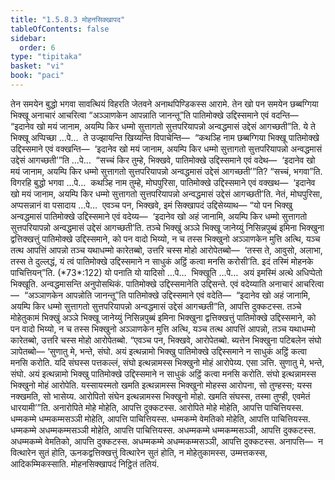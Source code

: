 ```yaml
---
title: "1.5.8.3 मोहनसिक्खापद"
tableOfContents: false
sidebar:
  order: 6
type: "tipitaka"
basket: "vi"
book: "paci"
---
```



<DynamicBreadcrumb />

<Division number="443" book="paci">

<Paragraph number="1329" book="paci">
तेन समयेन बुद्धो भगवा सावत्थियं विहरति जेतवने अनाथपिण्डिकस्स आरामे. तेन खो पन समयेन छब्बग्गिया भिक्खू अनाचारं आचरित्वा “अञ्ञाणकेन आपन्नाति जानन्तू”ति पातिमोक्खे उद्दिस्समाने एवं वदन्ति—  “इदानेव खो मयं जानाम, अयम्पि किर धम्मो सुत्तागतो सुत्तपरियापन्नो अन्वद्धमासं उद्देसं आगच्छती”ति.
</Paragraph>

<Paragraph number="1330" book="paci">
ये ते भिक्खू अप्पिच्छा …पे…  ते उज्झायन्ति खिय्यन्ति विपाचेन्ति—  “कथञ्हि नाम छब्बग्गिया भिक्खू पातिमोक्खे उद्दिस्समाने एवं वक्खन्ति—  ‘इदानेव खो मयं जानाम, अयम्पि किर धम्मो सुत्तागतो सुत्तपरियापन्नो अन्वद्धमासं उद्देसं आगच्छती’”ति …पे…  “सच्चं किर तुम्हे, भिक्खवे, पातिमोक्खे उद्दिस्समाने एवं वदेथ—  ‘इदानेव खो मयं जानाम, अयम्पि किर धम्मो सुत्तागतो सुत्तपरियापन्नो अन्वद्धमासं उद्देसं आगच्छती’”ति? “सच्चं, भगवा”ति. विगरहि बुद्धो भगवा …पे…  कथञ्हि नाम तुम्हे, मोघपुरिसा, पातिमोक्खे उद्दिस्समाने एवं वक्खथ—  ‘इदानेव खो मयं जानाम, अयम्पि किर धम्मो सुत्तागतो सुत्तपरियापन्नो अन्वद्धमासं उद्देसं आगच्छती’ति. नेतं, मोघपुरिसा, अप्पसन्नानं वा पसादाय …पे…  एवञ्च पन, भिक्खवे, इमं सिक्खापदं उद्दिसेय्याथ—
</Paragraph>

</Division>
<Division number="444" book="paci">

<Paragraph number="1331" book="paci">
<Emphasis>“यो पन भिक्खु अन्वद्धमासं पातिमोक्खे उद्दिस्समाने एवं वदेय्य—  ‘इदानेव खो अहं जानामि, अयम्पि किर धम्मो सुत्तागतो सुत्तपरियापन्नो अन्वद्धमासं उद्देसं आगच्छती’ति. तञ्चे भिक्खुं अञ्ञे भिक्खू जानेय्युं निसिन्नपुब्बं इमिना भिक्खुना द्वत्तिक्खत्तुं पातिमोक्खे उद्दिस्समाने, को पन वादो भिय्यो, न च तस्स भिक्खुनो अञ्ञाणकेन मुत्ति अत्थि, यञ्च तत्थ आपत्तिं आपन्नो तञ्च यथाधम्मो कारेतब्बो, उत्तरि चस्स मोहो आरोपेतब्बो—  ‘तस्स ते, आवुसो, अलाभा, तस्स ते दुल्लद्धं, यं त्वं पातिमोक्खे उद्दिस्समाने न साधुकं अट्ठिं कत्वा मनसि करोसी’ति. इदं तस्मिं मोहनके पाचित्तियन्”</Emphasis>ति. (*73*:<Emphasis>122</Emphasis>)
</Paragraph>

</Division>
<Division number="445" book="paci">

<Paragraph number="1332" book="paci">
<Emphasis>यो पना</Emphasis>ति यो यादिसो …पे…  <Emphasis>भिक्खू</Emphasis>ति …पे…  अयं इमस्मिं अत्थे अधिप्पेतो भिक्खूति.
</Paragraph>

<Paragraph number="1333" book="paci">
<Emphasis>अन्वद्धमासन्</Emphasis>ति अनुपोसथिकं.
</Paragraph>

<Paragraph number="1334" book="paci">
<Emphasis>पातिमोक्खे उद्दिस्समाने</Emphasis>ति उद्दिसन्ते.
</Paragraph>

<Paragraph number="1335" book="paci">
<Emphasis>एवं वदेय्या</Emphasis>ति अनाचारं आचरित्वा—  “अञ्ञाणकेन आपन्नोति जानन्तू”ति पातिमोक्खे उद्दिस्समाने एवं वदेति—  “इदानेव खो अहं जानामि, अयम्पि किर धम्मो सुत्तागतो सुत्तपरियापन्नो अन्वद्धमासं उद्देसं आगच्छती”ति, आपत्ति दुक्कटस्स.
</Paragraph>

<Paragraph number="1336" book="paci">
तञ्चे मोहेतुकामं भिक्खुं अञ्ञे भिक्खू जानेय्युं निसिन्नपुब्बं इमिना भिक्खुना द्वत्तिक्खत्तुं पातिमोक्खे उद्दिस्समाने, को पन वादो भिय्यो, न च तस्स भिक्खुनो अञ्ञाणकेन मुत्ति अत्थि, यञ्च तत्थ आपत्तिं आपन्नो, तञ्च यथाधम्मो कारेतब्बो, उत्तरि चस्स मोहो आरोपेतब्बो. “एवञ्च पन, भिक्खवे, आरोपेतब्बो. ब्यत्तेन भिक्खुना पटिबलेन संघो ञापेतब्बो—
</Paragraph>

</Division>
<Division number="446" book="paci">

<Paragraph number="1337" book="paci">
‘सुणातु मे, भन्ते, संघो. अयं इत्थन्नामो भिक्खु पातिमोक्खे उद्दिस्समाने न साधुकं अट्ठिं कत्वा मनसि करोति. यदि संघस्स पत्तकल्लं, संघो इत्थन्नामस्स भिक्खुनो मोहं आरोपेय्य. एसा ञत्ति.
</Paragraph>

<Paragraph number="1338" book="paci">
सुणातु मे, भन्ते, संघो. अयं इत्थन्नामो भिक्खु पातिमोक्खे उद्दिस्समाने न साधुकं अट्ठिं कत्वा मनसि करोति. संघो इत्थन्नामस्स भिक्खुनो मोहं आरोपेति. यस्सायस्मतो खमति इत्थन्नामस्स भिक्खुनो मोहस्स आरोपना, सो तुण्हस्स; यस्स नक्खमति, सो भासेय्य.
</Paragraph>

<Paragraph number="1339" book="paci">
आरोपितो संघेन इत्थन्नामस्स भिक्खुनो मोहो. खमति संघस्स, तस्मा तुण्ही, एवमेतं धारयामी’”ति.
</Paragraph>

<Paragraph number="1340" book="paci">
अनारोपिते मोहे मोहेति, आपत्ति दुक्कटस्स. आरोपिते मोहे मोहेति, आपत्ति पाचित्तियस्स.
</Paragraph>

</Division>
<Division number="447" book="paci">

<Paragraph number="1341" book="paci">
धम्मकम्मे धम्मकम्मसञ्ञी मोहेति, आपत्ति पाचित्तियस्स. धम्मकम्मे वेमतिको मोहेति, आपत्ति पाचित्तियस्स. धम्मकम्मे अधम्मकम्मसञ्ञी मोहेति, आपत्ति पाचित्तियस्स.
</Paragraph>

<Paragraph number="1342" book="paci">
अधम्मकम्मे धम्मकम्मसञ्ञी, आपत्ति दुक्कटस्स. अधम्मकम्मे वेमतिको, आपत्ति दुक्कटस्स. अधम्मकम्मे अधम्मकम्मसञ्ञी, आपत्ति दुक्कटस्स.
</Paragraph>

</Division>
<Division number="448" book="paci">

<Paragraph number="1343" book="paci">
अनापत्ति—  न वित्थारेन सुतं होति, ऊनकद्वत्तिक्खत्तुं वित्थारेन सुतं होति, न मोहेतुकामस्स, उम्मत्तकस्स, आदिकम्मिकस्साति.

</Paragraph>
</Division>

<Paragraph number="1344" type="center" book="paci">
मोहनसिक्खापदं निट्ठितं ततियं.
</Paragraph>